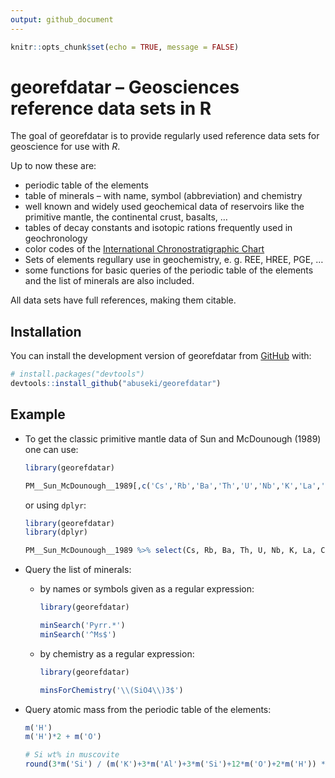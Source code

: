 ```yaml
---
output: github_document
---
```

```r
knitr::opts_chunk$set(echo = TRUE, message = FALSE)
```
# georefdatar -- Geosciences reference data sets in R


<!-- badges: start -->
<!--
[![R-CMD-check](https://github.com/abuseki/georefdatar/actions/workflows/R-CMD-check.yaml/badge.svg)](https://github.com/abuseki/georefdatar/actions/workflows/R-CMD-check.yaml)
-->
<!-- badges: end -->

The goal of georefdatar is to provide regularly used reference data sets for
geoscience for use with _R_.  

Up to now these are:

* periodic table of the elements
* table of minerals -- with name, symbol (abbreviation) and chemistry
* well known and widely used geochemical data of reservoirs like the primitive
  mantle, the continental crust, basalts, ...
* tables of decay constants and isotopic rations frequently used in
  geochronology
* color codes of the [International Chronostratigraphic Chart](https://stratigraphy.org/chart)
* Sets of elements regullary use in geochemistry, e. g. REE, HREE, PGE, ... 
* some functions for basic queries of the periodic table of the elements and the
  list of minerals are also included.

All data sets have full references, making them citable.

## Installation

You can install the development version of georefdatar from [GitHub](https://github.com/) with:

``` r
# install.packages("devtools")
devtools::install_github("abuseki/georefdatar")
```

## Example

* To get the classic primitive mantle data of Sun and McDounough (1989) one can use:

  ```r
  library(georefdatar)
  
  PM__Sun_McDounough__1989[,c('Cs','Rb','Ba','Th','U','Nb','K','La','Ce','Pb','Pr','Sr','P','Nd','Zr','Sm','Eu','Ti','Dy','Y','Yb','Lu')]
  ```
  
  or using `dplyr`:
  ```r
  library(georefdatar)
  library(dplyr)
  
  PM__Sun_McDounough__1989 %>% select(Cs, Rb, Ba, Th, U, Nb, K, La, Ce, Pb, Pr, Sr, P, Nd, Zr, Sm, Eu, Ti, Dy, Y, Yb, Lu)
  ```
  
* Query the list of minerals:
  * by names or symbols given as a regular expression:
    ```r
    library(georefdatar)
    
    minSearch('Pyrr.*')
    minSearch('^Ms$')
    ```
  
  * by chemistry as a regular expression:
    ```r
    library(georefdatar)

    minsForChemistry('\\(SiO4\\)3$')
    ```

* Query atomic mass from the periodic table of the elements:
  ```r
  m('H')
  m('H')*2 + m('O')

  # Si wt% in muscovite
  round(3*m('Si') / (m('K')+3*m('Al')+3*m('Si')+12*m('O')+2*m('H')) * 100, 2)
  ```
  
